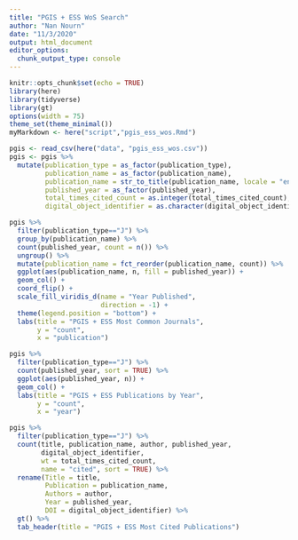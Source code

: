 ```yaml
---
title: "PGIS + ESS WoS Search"
author: "Nan Nourn"
date: "11/3/2020"
output: html_document
editor_options: 
  chunk_output_type: console
---
```


```r
knitr::opts_chunk$set(echo = TRUE)
library(here)
library(tidyverse)
library(gt)
options(width = 75)
theme_set(theme_minimal())
myMarkdown <- here("script","pgis_ess_wos.Rmd")
```


```r
pgis <- read_csv(here("data", "pgis_ess_wos.csv"))
pgis <- pgis %>%
  mutate(publication_type = as_factor(publication_type),
         publication_name = as_factor(publication_name),
         publication_name = str_to_title(publication_name, locale = "en"),
         published_year = as_factor(published_year),
         total_times_cited_count = as.integer(total_times_cited_count),
         digital_object_identifier = as.character(digital_object_identifier))

pgis %>% 
  filter(publication_type=="J") %>%
  group_by(publication_name) %>%
  count(published_year, count = n()) %>%
  ungroup() %>%
  mutate(publication_name = fct_reorder(publication_name, count)) %>%
  ggplot(aes(publication_name, n, fill = published_year)) +
  geom_col() +
  coord_flip() +
  scale_fill_viridis_d(name = "Year Published",
                       direction = -1) +
  theme(legend.position = "bottom") +
  labs(title = "PGIS + ESS Most Common Journals",
       y = "count",
       x = "publication")

pgis %>% 
  filter(publication_type=="J") %>%
  count(published_year, sort = TRUE) %>%
  ggplot(aes(published_year, n)) +
  geom_col() +
  labs(title = "PGIS + ESS Publications by Year",
       y = "count",
       x = "year")

pgis %>%
  filter(publication_type=="J") %>%
  count(title, publication_name, author, published_year, 
        digital_object_identifier,
        wt = total_times_cited_count, 
        name = "cited", sort = TRUE) %>%
  rename(Title = title,
         Publication = publication_name,
         Authors = author,
         Year = published_year,
         DOI = digital_object_identifier) %>%
  gt() %>%
  tab_header(title = "PGIS + ESS Most Cited Publications")
```
